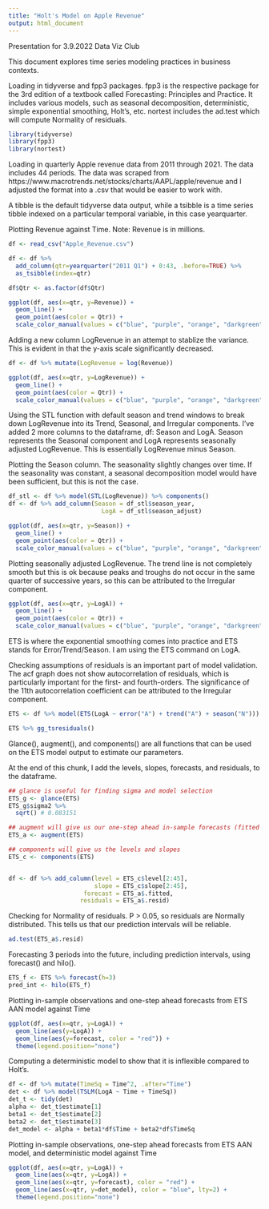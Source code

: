 ```yaml
---
title: "Holt's Model on Apple Revenue"
output: html_document
---
```

Presentation for 3.9.2022 Data Viz Club

This document explores time series modeling practices in business contexts.

Loading in tidyverse and fpp3 packages. fpp3 is the respective package for the 3rd edition of a textbook called Forecasting: Principles and Practice. It includes various models, such as seasonal decomposition, deterministic, simple exponential smoothing, Holt's, etc. nortest includes the ad.test which will compute Normality of residuals.
```r
library(tidyverse)
library(fpp3)
library(nortest)
```

Loading in quarterly Apple revenue data from 2011 through 2021. The data includes 44 periods. The data was scraped from https://www.macrotrends.net/stocks/charts/AAPL/apple/revenue and I adjusted the format into a .csv that would be easier to work with.

A tibble is the default tidyverse data output, while a tsibble is a time series tibble indexed on a particular temporal variable, in this case yearquarter.

Plotting Revenue against Time. Note: Revenue is in millions.
```r
df <- read_csv("Apple_Revenue.csv")

df <- df %>%
  add_column(qtr=yearquarter("2011 Q1") + 0:43, .before=TRUE) %>%
  as_tsibble(index=qtr)

df$Qtr <- as.factor(df$Qtr)

ggplot(df, aes(x=qtr, y=Revenue)) +
  geom_line() +
  geom_point(aes(color = Qtr)) +
  scale_color_manual(values = c("blue", "purple", "orange", "darkgreen"))
```

Adding a new column LogRevenue in an attempt to stablize the variance. This is evident in that the y-axis scale significantly decreased.
```r
df <- df %>% mutate(LogRevenue = log(Revenue))

ggplot(df, aes(x=qtr, y=LogRevenue)) +
  geom_line() +
  geom_point(aes(color = Qtr)) +
  scale_color_manual(values = c("blue", "purple", "orange", "darkgreen"))
```

Using the STL function with default season and trend windows to break down LogRevenue into its Trend, Seasonal, and Irregular components. I've added 2 more columns to the dataframe, df: Season and LogA. Season represents the Seasonal component and LogA represents seasonally adjusted LogRevenue. This is essentially LogRevenue minus Season.

Plotting the Season column. The seasonality slightly changes over time. If the seasonality was constant, a seasonal decomposition model would have been sufficient, but this is not the case.
```r
df_stl <- df %>% model(STL(LogRevenue)) %>% components()
df <- df %>% add_column(Season = df_stl$season_year,
                          LogA = df_stl$season_adjust)

ggplot(df, aes(x=qtr, y=Season)) +
  geom_line() +
  geom_point(aes(color = Qtr)) +
  scale_color_manual(values = c("blue", "purple", "orange", "darkgreen"))
```

Plotting seasonally adjusted LogRevenue. The trend line is not completely smooth but this is ok because peaks and troughs do not occur in the same quarter of successive years, so this can be attributed to the Irregular component.
```r
ggplot(df, aes(x=qtr, y=LogA)) +
  geom_line() +
  geom_point(aes(color = Qtr)) +
  scale_color_manual(values = c("blue", "purple", "orange", "darkgreen"))
```

ETS is where the exponential smoothing comes into practice and ETS stands for Error/Trend/Season. I am using the ETS command on LogA. 

Checking assumptions of residuals is an important part of model validation. The acf graph does not show autocorrelation of residuals, which is particularly important for the first- and fourth-orders. The significance of the 11th autocorrelation coefficient can be attributed to the Irregular component.
```r
ETS <- df %>% model(ETS(LogA ~ error("A") + trend("A") + season("N")))  

ETS %>% gg_tsresiduals()
```

Glance(), augment(), and components() are all functions that can be used on the ETS model output to estimate our parameters.

At the end of this chunk, I add the levels, slopes, forecasts, and residuals, to the dataframe.
```r
## glance is useful for finding sigma and model selection 
ETS_g <- glance(ETS) 
ETS_g$sigma2 %>%
  sqrt() # 0.083151

## augment will give us our one-step ahead in-sample forecasts (fitted values)
ETS_a <- augment(ETS)

## components will give us the levels and slopes
ETS_c <- components(ETS)


df <- df %>% add_column(level = ETS_c$level[2:45],
                        slope = ETS_c$slope[2:45],
                     forecast = ETS_a$.fitted,
                    residuals = ETS_a$.resid)
```

Checking for Normality of residuals. P > 0.05, so residuals are Normally distributed. This tells us that our prediction intervals will be reliable.
```r
ad.test(ETS_a$.resid)
```

Forecasting 3 periods into the future, including prediction intervals, using forecast() and hilo().
```r
ETS_f <- ETS %>% forecast(h=3)
pred_int <- hilo(ETS_f)
```

Plotting in-sample observations and one-step ahead forecasts from ETS AAN model against Time
```r
ggplot(df, aes(x=qtr, y=LogA)) +
  geom_line(aes(y=LogA)) +
  geom_line(aes(y=forecast, color = "red")) +
  theme(legend.position="none")
```

Computing a deterministic model to show that it is inflexible compared to Holt's.
```r
df <- df %>% mutate(TimeSq = Time^2, .after="Time")
det <- df %>% model(TSLM(LogA ~ Time + TimeSq))
det_t <- tidy(det)
alpha <- det_t$estimate[1]
beta1 <- det_t$estimate[2]
beta2 <- det_t$estimate[3]
det_model <- alpha + beta1*df$Time + beta2*df$TimeSq
```

Plotting in-sample observations, one-step ahead forecasts from ETS AAN model, and deterministic model against Time
```r
ggplot(df, aes(x=qtr, y=LogA)) +
  geom_line(aes(x=qtr, y=LogA)) +
  geom_line(aes(x=qtr, y=forecast), color = "red") +
  geom_line(aes(x=qtr, y=det_model), color = "blue", lty=2) +
  theme(legend.position="none")
```
